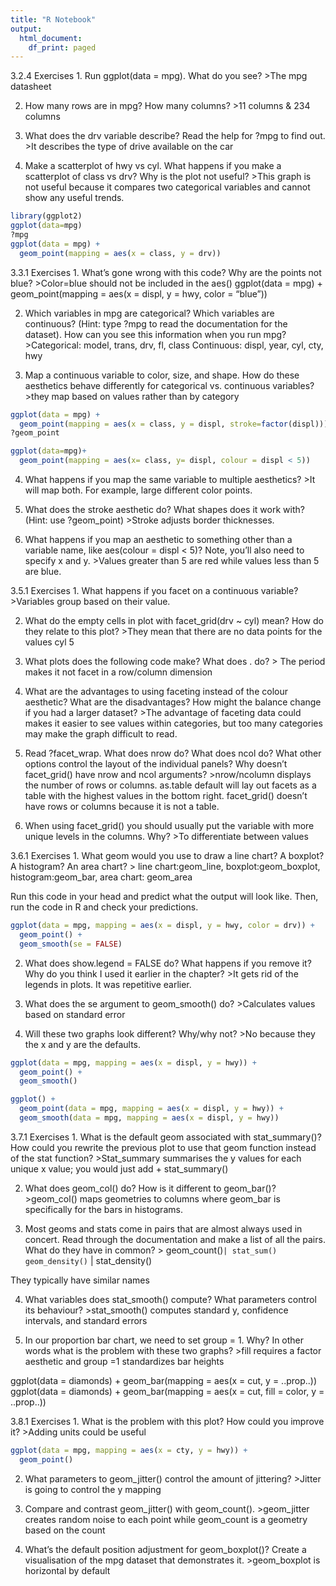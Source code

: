 ```yaml
---
title: "R Notebook"
output:
  html_document:
    df_print: paged
---
```


3.2.4 Exercises
1. Run ggplot(data = mpg). What do you see?
>The mpg datasheet

2. How many rows are in mpg? How many columns?
>11 columns & 234 columns

3. What does the drv variable describe? Read the help for ?mpg to find out.
>It describes the type of drive available on the car


4. Make a scatterplot of hwy vs cyl.
What happens if you make a scatterplot of class vs drv? Why is the plot not useful?
>This graph is not useful because it compares two categorical variables and cannot show any useful trends.

```r
library(ggplot2)
ggplot(data=mpg)
?mpg
ggplot(data = mpg) + 
  geom_point(mapping = aes(x = class, y = drv))
```

3.3.1 Exercises
1. What’s gone wrong with this code? Why are the points not blue?
>Color=blue should not be included in the aes()
ggplot(data = mpg) + 
  geom_point(mapping = aes(x = displ, y = hwy, color = "blue"))


2. Which variables in mpg are categorical? Which variables are continuous? (Hint: type ?mpg to read the documentation for the dataset). How can you see this information when you run mpg?
>Categorical: model, trans, drv, fl, class
Continuous: displ, year, cyl, cty, hwy


3. Map a continuous variable to color, size, and shape. How do these aesthetics behave differently for categorical vs. continuous variables?
>they map based on values rather than by category
```r
ggplot(data = mpg) + 
  geom_point(mapping = aes(x = class, y = displ, stroke=factor(displ)))
?geom_point

ggplot(data=mpg)+ 
  geom_point(mapping = aes(x= class, y= displ, colour = displ < 5))
```

4. What happens if you map the same variable to multiple aesthetics?
>It will map both. For example, large different color points. 

5. What does the stroke aesthetic do? What shapes does it work with? (Hint: use ?geom_point)
>Stroke adjusts border thicknesses.

6. What happens if you map an aesthetic to something other than a variable name, like aes(colour = displ < 5)? Note, you’ll also need to specify x and y.
>Values greater than 5 are red while values less than 5 are blue. 

3.5.1 Exercises
1. What happens if you facet on a continuous variable?
>Variables group based on their value.



2. What do the empty cells in plot with facet_grid(drv ~ cyl) mean? How do they relate to this plot?
>They mean that there are no data points for the values cyl 5

3. What plots does the following code make? What does . do?
> The period makes it not facet in a row/column dimension

4. What are the advantages to using faceting instead of the colour aesthetic? What are the disadvantages? How might the balance change if you had a larger dataset?
>The advantage of faceting data could makes it easier to see values within categories, but too many categories may make the graph difficult to read.

5. Read ?facet_wrap. What does nrow do? What does ncol do? What other options control the layout of the individual panels? Why doesn’t facet_grid() have nrow and ncol arguments?
>nrow/ncolumn displays the number of rows or columns. as.table default will lay out facets as a table with the highest values in the bottom right. facet_grid() doesn't have rows or columns because it is not a table. 

6. When using facet_grid() you should usually put the variable with more unique levels in the columns. Why?
>To differentiate between values

3.6.1 Exercises
1. What geom would you use to draw a line chart? A boxplot? A histogram? An area chart?
> line chart:geom_line, boxplot:geom_boxplot, histogram:geom_bar, area chart: geom_area

Run this code in your head and predict what the output will look like. Then, run the code in R and check your predictions.


```r
ggplot(data = mpg, mapping = aes(x = displ, y = hwy, color = drv)) + 
  geom_point() + 
  geom_smooth(se = FALSE)
```
  
2. What does show.legend = FALSE do? What happens if you remove it? Why do you think I used it earlier in the chapter?
>It gets rid of the legends in plots. It was repetitive earlier. 

3. What does the se argument to geom_smooth() do?
>Calculates values based on standard error

4. Will these two graphs look different? Why/why not?
>No because they the x and y are the defaults. 
```r
ggplot(data = mpg, mapping = aes(x = displ, y = hwy)) + 
  geom_point() + 
  geom_smooth()

ggplot() + 
  geom_point(data = mpg, mapping = aes(x = displ, y = hwy)) + 
  geom_smooth(data = mpg, mapping = aes(x = displ, y = hwy))
```



3.7.1 Exercises
1. What is the default geom associated with stat_summary()? How could you rewrite the previous plot to use that geom function instead of the stat function?
>Stat_summary summarises the y values for each unique x value; you would just add + stat_summary()

2. What does geom_col() do? How is it different to geom_bar()?
>geom_col() maps geometries to columns where geom_bar is specifically for the bars in histograms. 

3. Most geoms and stats come in pairs that are almost always used in concert. Read through the documentation and make a list of all the pairs. What do they have in common?
> geom_count()`      | stat_sum()      
  geom_density()`    | stat_density()

They typically have similar names

4. What variables does stat_smooth() compute? What parameters control its behaviour?
>stat_smooth() computes standard y, confidence intervals, and standard errors

5. In our proportion bar chart, we need to set group = 1. Why? In other words what is the problem with these two graphs?
>fill requires a factor aesthetic and group =1 standardizes bar heights

ggplot(data = diamonds) + 
  geom_bar(mapping = aes(x = cut, y = ..prop..))
ggplot(data = diamonds) + 
  geom_bar(mapping = aes(x = cut, fill = color, y = ..prop..))
  
3.8.1 Exercises
1. What is the problem with this plot? How could you improve it?
>Adding units could be useful
```r
ggplot(data = mpg, mapping = aes(x = cty, y = hwy)) + 
  geom_point()
```


2. What parameters to geom_jitter() control the amount of jittering?
>Jitter is going to control the y mapping

3. Compare and contrast geom_jitter() with geom_count().
>geom_jitter creates random noise to each point while geom_count is a geometry based on the count 

4. What’s the default position adjustment for geom_boxplot()? Create a visualisation of the mpg dataset that demonstrates it.
>geom_boxplot is horizontal by default



